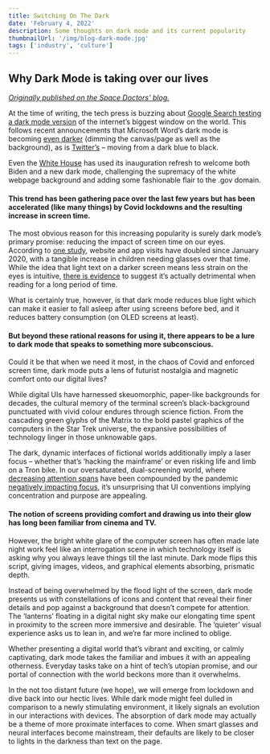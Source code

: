 ```yaml
---
title: Switching On The Dark
date: 'February 4, 2022'
description: Some thoughts on dark mode and its current popularity
thumbnailUrl: '/img/blog-dark-mode.jpg'
tags: ['industry', 'culture']
---
```


<h2>Why Dark Mode is taking over our lives</h2>

[_Originally published on the Space Doctors' blog._](https://space-doctors.com/switching-on-the-dark-why-dark-mode-is-taking-over-our-lives/)

At the time of writing, the tech press is buzzing about [Google Search testing a dark mode version](https://www.theverge.com/2021/2/10/22276553/google-search-dark-mode-desktop) of the internet’s biggest window on the world. This follows recent announcements that Microsoft Word’s dark mode is becoming [even darker](https://www.cnet.com/news/microsoft-words-dark-mode-brings-on-even-more-darkness/) (dimming the canvas/page as well as the background), as is [Twitter’s](https://www.theverge.com/2021/2/3/22265306/twitter-dark-mode-dim-lights-out-black-darker-light-settings) – moving from a dark blue to black.

Even the [White House](https://techcrunch.com/2021/01/20/white-house-dark-mode-biden-admin-refreshes-presidencys-website-vows-accessibility/) has used its inauguration refresh to welcome both Biden and a new dark mode, challenging the supremacy of the white webpage background and adding some fashionable flair to the .gov domain.

#### This trend has been gathering pace over the last few years but has been accelerated (like many things) by Covid lockdowns and the resulting increase in screen time.

The most obvious reason for this increasing popularity is surely dark mode’s primary promise: reducing the impact of screen time on our eyes. According to [one study](https://www.theguardian.com/world/2021/jan/22/children-health-screen-times-covid-crisis-sleep-eyesight-problems-digital-devices), website and app visits have doubled since January 2020, with a tangible increase in children needing glasses over that time. While the idea that light text on a darker screen means less strain on the eyes is intuitive, [there is evidence](https://www.wired.co.uk/article/dark-mode-chrome-android-ios-science) to suggest it’s actually detrimental when reading for a long period of time.

What is certainly true, however, is that dark mode reduces blue light which can make it easier to fall asleep after using screens before bed, and it reduces battery consumption (on OLED screens at least).

#### But beyond these rational reasons for using it, there appears to be a lure to dark mode that speaks to something more subconscious.

Could it be that when we need it most, in the chaos of Covid and enforced screen time, dark mode puts a lens of futurist nostalgia and magnetic comfort onto our digital lives?

While digital UIs have harnessed skeuomorphic, paper-like backgrounds for decades, the cultural memory of the terminal screen’s black-background punctuated with vivid colour endures through science fiction. From the cascading green glyphs of the Matrix to the bold pastel graphics of the computers in the Star Trek universe, the expansive possibilities of technology linger in those unknowable gaps.

The dark, dynamic interfaces of fictional worlds additionally imply a laser focus – whether that’s ‘hacking the mainframe’ or even risking life and limb on a Tron bike. In our oversaturated, dual-screening world, where [decreasing attention spans](https://www.webwisewording.com/shorter-attention-span-technology/) have been compounded by the pandemic [negatively impacting focus](https://www.newstatesman.com/science-tech/coronavirus/2020/05/how-focus-concentration-pandemic-brain-motivation-apps-pomodoro), it’s unsurprising that UI conventions implying concentration and purpose are appealing.

#### The notion of screens providing comfort and drawing us into their glow has long been familiar from cinema and TV.

However, the bright white glare of the computer screen has often made late night work feel like an interrogation scene in which technology itself is asking why you always leave things till the last minute. Dark mode flips this script, giving images, videos, and graphical elements absorbing, prismatic depth.

Instead of being overwhelmed by the flood light of the screen, dark mode presents us with constellations of icons and content that reveal their finer details and pop against a background that doesn’t compete for attention. The ‘lanterns’ floating in a digital night sky make our elongating time spent in proximity to the screen more immersive and desirable. The ‘quieter’ visual experience asks us to lean in, and we’re far more inclined to oblige.

Whether presenting a digital world that’s vibrant and exciting, or calmly captivating, dark mode takes the familiar and imbues it with an appealing otherness. Everyday tasks take on a hint of tech’s utopian promise, and our portal of connection with the world beckons more than it overwhelms.

In the not too distant future (we hope), we will emerge from lockdown and dive back into our hectic lives. While dark mode might feel dulled in comparison to a newly stimulating environment, it likely signals an evolution in our interactions with devices. The absorption of dark mode may actually be a theme of more proximate interfaces to come. When smart glasses and neural interfaces become mainstream, their defaults are likely to be closer to lights in the darkness than text on the page.
